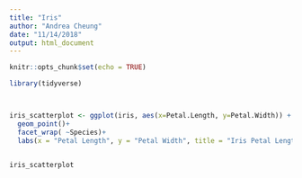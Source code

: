 ```yaml
---
title: "Iris"
author: "Andrea Cheung"
date: "11/14/2018"
output: html_document
---
```


```r
knitr::opts_chunk$set(echo = TRUE)
```

```r
library(tidyverse)



iris_scatterplot <- ggplot(iris, aes(x=Petal.Length, y=Petal.Width)) +
  geom_point()+
  facet_wrap( ~Species)+
  labs(x = "Petal Length", y = "Petal Width", title = "Iris Petal Length Verus Width By Species")


iris_scatterplot
```

